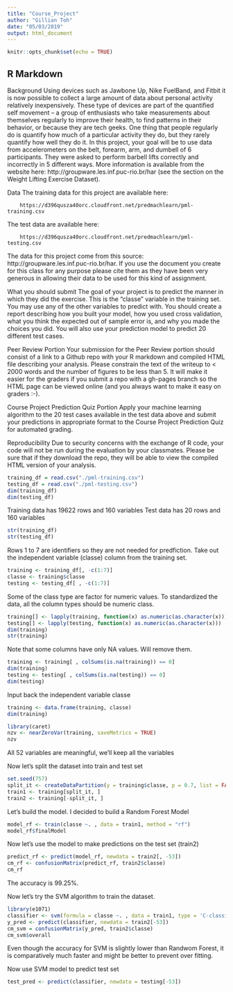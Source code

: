 ```yaml
---
title: "Course_Project"
author: "Gillian Toh"
date: "05/03/2019"
output: html_document
---
```


```r
knitr::opts_chunk$set(echo = TRUE)
```

## R Markdown

Background
Using devices such as Jawbone Up, Nike FuelBand, and Fitbit it is now possible to collect a large amount of data about personal activity relatively inexpensively. These type of devices are part of the quantified self movement – a group of enthusiasts who take measurements about themselves regularly to improve their health, to find patterns in their behavior, or because they are tech geeks. One thing that people regularly do is quantify how much of a particular activity they do, but they rarely quantify how well they do it. In this project, your goal will be to use data from accelerometers on the belt, forearm, arm, and dumbell of 6 participants. They were asked to perform barbell lifts correctly and incorrectly in 5 different ways. More information is available from the website here: http://groupware.les.inf.puc-rio.br/har (see the section on the Weight Lifting Exercise Dataset).

Data
The training data for this project are available here:
        
        https://d396qusza40orc.cloudfront.net/predmachlearn/pml-training.csv

The test data are available here:
        
        https://d396qusza40orc.cloudfront.net/predmachlearn/pml-testing.csv

The data for this project come from this source: http://groupware.les.inf.puc-rio.br/har. If you use the document you create for this class for any purpose please cite them as they have been very generous in allowing their data to be used for this kind of assignment.

What you should submit
The goal of your project is to predict the manner in which they did the exercise. This is the "classe" variable in the training set. You may use any of the other variables to predict with. You should create a report describing how you built your model, how you used cross validation, what you think the expected out of sample error is, and why you made the choices you did. You will also use your prediction model to predict 20 different test cases.

Peer Review Portion
Your submission for the Peer Review portion should consist of a link to a Github repo with your R markdown and compiled HTML file describing your analysis. Please constrain the text of the writeup to < 2000 words and the number of figures to be less than 5. It will make it easier for the graders if you submit a repo with a gh-pages branch so the HTML page can be viewed online (and you always want to make it easy on graders :-).

Course Project Prediction Quiz Portion
Apply your machine learning algorithm to the 20 test cases available in the test data above and submit your predictions in appropriate format to the Course Project Prediction Quiz for automated grading.

Reproducibility
Due to security concerns with the exchange of R code, your code will not be run during the evaluation by your classmates. Please be sure that if they download the repo, they will be able to view the compiled HTML version of your analysis.


```r
training_df = read.csv("./pml-training.csv")
testing_df = read.csv("./pml-testing.csv")
dim(training_df)
dim(testing_df)
```
Training data has 19622 rows and 160 variables
Test data has 20 rows and 160 variables

```r
str(training_df)
str(testing_df)
```
Rows 1 to 7 are identifiers so they are not needed for predfiction.
Take out the independent variable (classe) column from the training set.

```r
training <- training_df[, -c(1:7)]
classe <- training$classe
testing <- testing_df[ , -c(1:7)]
```

Some of the class type are factor for numeric values. To standardized the data, all the column types should be numeric class.

```r

training[] <- lapply(training, function(x) as.numeric(as.character(x)))
testing[] <- lapply(testing, function(x) as.numeric(as.character(x)))
dim(training)
str(training)
```

Note that some columns have only NA values. Will remove them.

```r
training <- training[ , colSums(is.na(training)) == 0]
dim(training)
testing <- testing[ , colSums(is.na(testing)) == 0]
dim(testing)
```
Input back the independent variable classe

```r
training <- data.frame(training, classe)
dim(training)
```

```r
library(caret)
nzv <- nearZeroVar(training, saveMetrics = TRUE)
nzv
```

All 52 variables are meaningful, we'll keep all the variables

Now let's split the dataset into train and test set

```r
set.seed(757)
split_it <- createDataPartition(y = training$classe, p = 0.7, list = FALSE )
train1 <- training[split_it, ]
train2 <- training[-split_it, ]
```

Let's build the model. I decided to build a Random Forest Model

```r
model_rf <- train(classe ~. , data = train1, method = "rf")
model_rf$finalModel
```

Now let's use the model to make predictions on the test set (train2)
 
```r
predict_rf <- predict(model_rf, newdata = train2[, -53])
cm_rf <- confusionMatrix(predict_rf, train2$classe)
cm_rf
```

The accuracy is 99.25%.

Now let's try the SVM algorithm to train the dataset.

```r
library(e1071)
classifier <- svm(formula = classe ~. , data = train1, type = 'C-classification', kernel = 'radial')
y_pred <- predict(classifier, newdata = train2[-53])
cm_svm = confusionMatrix(y_pred, train2$classe)
cm_svm$overall
```

Even though the accuracy for SVM is slightly lower than Randwom Forest, it is comparatively much faster and might be better to prevent over fitting.

Now use SVM model to predict test set

```r

test_pred <- predict(classifier, newdata = testing[-53])

```
